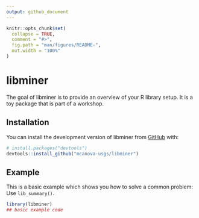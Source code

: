 ```yaml
---
output: github_document
---
```


<!-- README.md is generated from README.Rmd. Please edit that file -->

```r
knitr::opts_chunk$set(
  collapse = TRUE,
  comment = "#>",
  fig.path = "man/figures/README-",
  out.width = "100%"
)
```

# libminer

<!-- badges: start -->
<!-- badges: end -->

The goal of libminer is to provide an overview of your R library setup. It is 
a toy package that is part of a workshop.

## Installation

You can install the development version of libminer from [GitHub](https://github.com/) with:

``` r
# install.packages("devtools")
devtools::install_github("mcanova-usgs/libminer")
```

## Example

This is a basic example which shows you how to solve a common problem:
Use `lib_summary()`.

```r
library(libminer)
## basic example code
```


